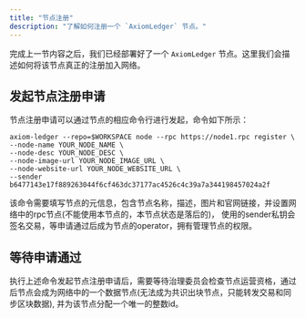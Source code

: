 ```yaml
---
title: "节点注册"
description: "了解如何注册一个 `AxiomLedger` 节点。"
---
```


完成上一节内容之后，我们已经部署好了一个 `AxiomLedger` 节点。这里我们会描述如何将该节点真正的注册加入网络。

## 发起节点注册申请

节点注册申请可以通过节点的相应命令行进行发起，命令如下所示：
```shell
axiom-ledger --repo=$WORKSPACE node --rpc https://node1.rpc register \
--node-name YOUR_NODE_NAME \
--node-desc YOUR_NODE_DESC \
--node-image-url YOUR_NODE_IMAGE_URL \
--node-website-url YOUR_NODE_WEBSITE_URL \
--sender b6477143e17f889263044f6cf463dc37177ac4526c4c39a7a344198457024a2f
```
该命令需要填写节点的元信息，包含节点名称，描述，图片和官网链接，并设置网络中的rpc节点(不能使用本节点的，本节点状态是落后的)，
使用的sender私钥会签名交易，等申请通过后成为节点的operator，拥有管理节点的权限。

## 等待申请通过
执行上述命令发起节点注册申请后，需要等待治理委员会检查节点运营资格，通过后节点会成为网络中的一个数据节点(无法成为共识出块节点，只能转发交易和同步区块数据), 并为该节点分配一个唯一的整数id。




